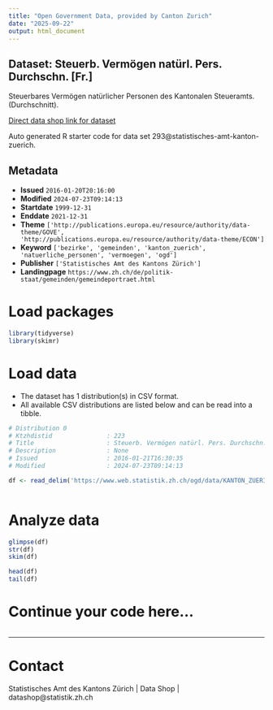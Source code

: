 ```yaml
---
title: "Open Government Data, provided by Canton Zurich"
date: "2025-09-22"
output: html_document
---
```


## Dataset: Steuerb. Vermögen natürl. Pers. Durchschn. [Fr.]

Steuerbares Vermögen natürlicher Personen des Kantonalen Steueramts. (Durchschnitt).

[Direct data shop link for dataset](https://www.zh.ch/de/politik-staat/statistik-daten/datenkatalog.html#/datasets/293@statistisches-amt-kanton-zuerich)

Auto generated R starter code for data set 293@statistisches-amt-kanton-zuerich.

## Metadata

- **Issued** `2016-01-20T20:16:00`
- **Modified** `2024-07-23T09:14:13`
- **Startdate** `1999-12-31`
- **Enddate** `2021-12-31`
- **Theme** `['http://publications.europa.eu/resource/authority/data-theme/GOVE', 'http://publications.europa.eu/resource/authority/data-theme/ECON']`
- **Keyword** `['bezirke', 'gemeinden', 'kanton_zuerich', 'natuerliche_personen', 'vermoegen', 'ogd']`
- **Publisher** `['Statistisches Amt des Kantons Zürich']`
- **Landingpage** `https://www.zh.ch/de/politik-staat/gemeinden/gemeindeportraet.html`


# Load packages

```r

library(tidyverse)
library(skimr)

```

# Load data

-   The dataset has 1 distribution(s) in CSV format.
-   All available CSV distributions are listed below and can be read into a tibble.

```r

# Distribution 0
# Ktzhdistid               : 223
# Title                    : Steuerb. Vermögen natürl. Pers. Durchschn. [Fr.]
# Description              : None
# Issued                   : 2016-01-21T16:30:35
# Modified                 : 2024-07-23T09:14:13

df <- read_delim('https://www.web.statistik.zh.ch/ogd/data/KANTON_ZUERICH_321.csv')



```

# Analyze data

```r

glimpse(df)
str(df)
skim(df)

head(df)
tail(df)

```

# Continue your code here...

```r

```

------------------------------------------------------------------------

# Contact

Statistisches Amt des Kantons Zürich | Data Shop | datashop@statistik.zh.ch
